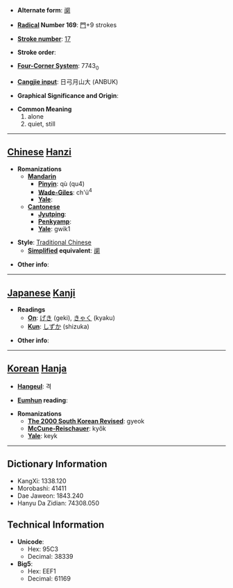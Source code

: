 * '''Alternate form''': [[阒]]

* '''[[Wiktionary:Chinese radical index| Radical]] Number 169''': [[Wiktionary:Chinese radical index 門|門]]+9 strokes

* '''[[Wiktionary:Chinese total strokes index|Stroke number]]''': [[Wiktionary:Chinese total strokes index 17|17]]

* '''Stroke order''': 

* '''[[Wiktionary:Chinese four corner index|Four-Corner System]]''': 7743<sub>0</sub>

* '''[[Wiktionary:Chinese Cangjie index|Cangjie input]]''': 日弓月山大 (ANBUK)

* '''Graphical Significance and Origin''': 

* '''Common Meaning'''
*#alone
*# quiet, still


----

== [[Chinese]] [[Hanzi]] ==

* '''Romanizations'''
** '''[[Mandarin]]'''
*** '''[[Pinyin]]''': qù (qu4)
*** '''[[Wade-Giles]]''': ch'ü<sup>4</sup>
*** '''[[Yale]]''': 
** '''[[Cantonese]]'''
*** '''[[Jyutping]]''':
*** '''[[Penkyamp]]''': 
*** '''[[Yale]]''': gwik1

* '''Style''': [[Traditional Chinese]] 
** '''[[Simplified Chinese|Simplified]] equivalent''': [[阒]]

* '''Other info''': 

----

== [[Japanese]] [[Kanji]] ==

* '''Readings'''
** '''[[On]]''': [[げき]] (geki), [[きゃく]] (kyaku)
** '''[[Kun]]''': [[しずか]] (shizuka)

* '''Other info''':  

----

== [[Korean]] [[Hanja]] ==

* '''[[Hangeul]]''': 격

* '''[[Eumhun]] reading''': 

* '''Romanizations'''
** '''[[The 2000 South Korean Revised Romanization|The 2000 South Korean Revised]]''': gyeok
** '''[[McCune-Reischauer]]''': kyŏk
** '''[[Yale]]''': keyk

----

== Dictionary Information ==

* KangXi: 1338.120
* Morobashi: 41411
* Dae Jaweon: 1843.240
* Hanyu Da Zidian: 74308.050

== Technical Information ==

* '''Unicode''':
** Hex: 95C3
** Decimal: 38339
* '''Big5''':
** Hex: EEF1
** Decimal: 61169